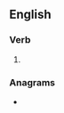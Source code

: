 ==English==

===Verb===
{{head|en|verb form}}

# {{en-past of|reck}}

===Anagrams===
* {{anagrams|en|a=cdeekr|Decker|Dereck|decker|redeck}}